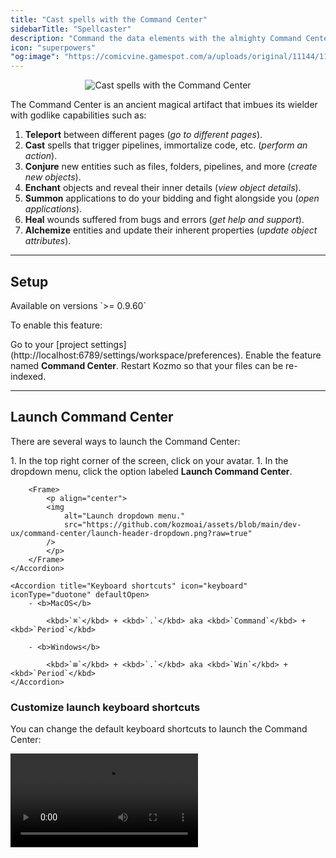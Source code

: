 ```yaml
---
title: "Cast spells with the Command Center"
sidebarTitle: "Spellcaster"
description: "Command the data elements with the almighty Command Center and transform yourself into a Kozmo Spellcaster."
icon: "superpowers"
"og:image": "https://comicvine.gamespot.com/a/uploads/original/11144/111444934/8718235-02a6ede3-79ba-478c-b4a9-266176010b4a.gif"
---
```


<Frame>
    <p align="center">
    <img
        alt="Cast spells with the Command Center"
        src="https://github.com/kozmoai/assets/blob/main/dev-ux/command-center/spellcaster.gif?raw=true"
    />
    </p>
</Frame>

The Command Center is an ancient magical artifact that imbues its wielder with godlike
capabilities such as:

1. <b>Teleport</b> between different pages (*go to different pages*).
1. <b>Cast</b> spells that trigger pipelines, immortalize code, etc. (*perform an action*).
1. <b>Conjure</b> new entities such as files, folders, pipelines, and more (*create new objects*).
1. <b>Enchant</b> objects and reveal their inner details (*view object details*).
1. <b>Summon</b> applications to do your bidding and fight alongside you (*open applications*).
1. <b>Heal</b> wounds suffered from bugs and errors (*get help and support*).
1. <b>Alchemize</b> entities and update their inherent properties (*update object attributes*).

---

## Setup

<Note>
    Available on versions `>= 0.9.60`
</Note>

To enable this feature:

<Steps>
  <Step title="Project settings">
    Go to your [project settings](http://localhost:6789/settings/workspace/preferences).
  </Step>
  <Step title="Enable feature">
    Enable the feature named <b>Command Center</b>.
  </Step>
  <Step title="Optional">
    Restart Kozmo so that your files can be re-indexed.
  </Step>
</Steps>

---

## Launch Command Center

There are several ways to launch the Command Center:

<AccordionGroup>
    <Accordion title="Header dropdown menu" icon="bars" iconType="duotone" defaultOpen>
        1. In the top right corner of the screen, click on your avatar.
        1. In the dropdown menu, click the option labeled <b>Launch Command Center</b>.

        <Frame>
            <p align="center">
            <img
                alt="Launch dropdown menu."
                src="https://github.com/kozmoai/assets/blob/main/dev-ux/command-center/launch-header-dropdown.png?raw=true"
            />
            </p>
        </Frame>
    </Accordion>

    <Accordion title="Keyboard shortcuts" icon="keyboard" iconType="duotone" defaultOpen>
        - <b>MacOS</b>

            <kbd>`⌘`</kbd> + <kbd>`.`</kbd> aka <kbd>`Command`</kbd> + <kbd>`Period`</kbd>
        
        - <b>Windows</b>

            <kbd>`⊞`</kbd> + <kbd>`.`</kbd> aka <kbd>`Win`</kbd> + <kbd>`Period`</kbd>
    </Accordion>
</AccordionGroup>

### Customize launch keyboard shortcuts

You can change the default keyboard shortcuts to launch the Command Center:

<Frame>
    <video
        controls
        className="w-full aspect-video"
        src="https://github.com/kozmoai/assets/raw/main/dev-ux/command-center/customize-launch-shortcuts.mp4"
    />
</Frame>

## Keyboard shortcuts

<AccordionGroup>
    <Accordion title="Launch Command Center " icon="rocket" iconType="duotone">
        #### MacOS
        
        <kbd>`⌘`</kbd> + <kbd>`.`</kbd> aka <kbd>`Command`</kbd> + <kbd>`Period`</kbd>

        #### Windows

        <kbd>`⊞`</kbd> + <kbd>`.`</kbd> aka <kbd>`Win`</kbd> + <kbd>`Period`</kbd>
    </Accordion>

    <Accordion title="Scroll through actions and items" icon="scroll" iconType="duotone" defaultOpen>
        <kbd>`⬇`</kbd> or <kbd>`⬆`</kbd>
    </Accordion>

    <Accordion title="Initiate action or delve deeper into selected row" icon="wand-sparkles" iconType="duotone" defaultOpen>
        <kbd>`⌅ Enter`</kbd> or <kbd>`↵ Return`</kbd>
    </Accordion>

    <Accordion title="Scroll through previously searched results" icon="rectangle-history" iconType="duotone" defaultOpen>
        <kbd>`⬆`</kbd> when search query is blank
    </Accordion>

    <Accordion title="Clear search query" icon="eraser" iconType="duotone" defaultOpen>
        <kbd>`⎋ Esc`</kbd> when search query isn’t blank
    </Accordion>

    <Accordion title="Go back a level in the stack" icon="pancakes" iconType="duotone" defaultOpen>
        <kbd>`⎋ Esc`</kbd> after delving deeper into a selected row
    </Accordion>

    <Accordion title="Close command center" icon="handcuffs" iconType="duotone" defaultOpen>
        <kbd>`⎋ Esc`</kbd> when search query is blank
    </Accordion>
</AccordionGroup>

## Actions

These are some of the actions you can invoke from the Command Center.

<CardGroup cols={2}>
  <Card title="Page navigation" icon="person-from-portal" iconType="duotone" color="#9ECBFF">
    Open a page such as the Triggers page, your profile preferences, a specific pipeline, etc.
  </Card>
  <Card title="Recent pages" icon="page-caret-down" iconType="duotone" color="#B1B8C3">
    After landing on a page, you can go back to that page from the Command Center.
    By default, 5 recent pages are available to jump back to.
  </Card>
  <Card title="New folder" icon="folder" iconType="duotone" color="#2A60FE">
    Create a new folder in the project.
  </Card>
  <Card title="New file" icon="file" iconType="duotone" color="#FFCC19">
    Create a new file in the project.
  </Card>
  <Card title="New pipeline" icon="diagram-sankey" iconType="duotone" color="#65E3FF">
    Create a new pipeline.
  </Card>
  <Card title="Run pipeline" icon="bolt" iconType="duotone" color="#D1A2AB">
    Trigger a pipeline to run once immediately.
  </Card>
  <Card title="Instant help" icon="comments" iconType="duotone" color="#8ADE00">
    Get instant help from the community and maintainers.
  </Card>
  <Card title="Docs" icon="book" iconType="duotone" color="#24B400">
    Open the developer documentation.
  </Card>
</CardGroup>

<br />

<AccordionGroup>
    <Accordion title="Run pipeline once" icon="bolt" iconType="duotone" defaultOpen>
        <Frame>
            <video
                controls
                className="w-full aspect-video"
                src="https://github.com/kozmoai/assets/raw/main/dev-ux/command-center/trigger-pipeline-once.mp4"
            />
        </Frame>
    </Accordion>
    <Accordion title="Create new pipeline demo" icon="diagram-sankey" iconType="duotone">
        <Frame>
            <video
                controls
                className="w-full aspect-video"
                src="https://github.com/kozmoai/assets/raw/main/dev-ux/command-center/create-pipeline.mp4"
            />
        </Frame>
    </Accordion>
    <Accordion title="Create new file demo" icon="file" iconType="duotone">
        <Frame>
            <video
                controls
                className="w-full aspect-video"
                src="https://github.com/kozmoai/assets/raw/main/dev-ux/command-center/create-file.mp4"
            />
        </Frame>
    </Accordion>
    <Accordion title="Nagivate pages demo" icon="person-from-portal" iconType="duotone">
        <Frame>
            <video
                controls
                className="w-full aspect-video"
                src="https://github.com/kozmoai/assets/raw/main/dev-ux/command-center/navigate-pages.mp4"
            />
        </Frame>
    </Accordion>
</AccordionGroup>

## Items

Here are some examples of items you can enchant and interact with from the Command Center.

<CardGroup cols={3}>
    <Card title="Pages" icon="page-caret-down" iconType="duotone" color="#9ECBFF">
        Overview
        
        Pipelines
        
        Account profile
        
        *and more...*
    </Card>
    <Card title="Files" icon="file" iconType="duotone" color="#FFCC19">
        Create

        View details
    </Card>
    <Card title="Blocks" icon="code" iconType="duotone" color="#6B50D7">
        View details
    </Card>
    <Card title="Pipelines" icon="diagram-sankey" iconType="duotone" color="#65E3FF">
        Create

        View
    </Card>
    <Card title="Triggers" icon="bolt" iconType="duotone" color="#D1A2AB">
        Create

        View
    </Card>
    <Card title="Pipeline runs" icon="rabbit-running" iconType="duotone" color="#00B4CC">
        Create

        View
    </Card>
</CardGroup>

<AccordionGroup>
    <Accordion title="View block details" icon="code" iconType="duotone" defaultOpen>
        <Frame>
            <p align="center">
            <img
                alt="View block details"
                src="https://github.com/kozmoai/assets/raw/main/dev-ux/command-center/view-details-block.gif?raw=true"
            />
            </p>
        </Frame>
    </Accordion>
    <Accordion title="View trigger and run details" icon="bolt" iconType="duotone" defaultOpen>
        <Frame>
            <video
                controls
                className="w-full aspect-video"
                src="https://github.com/kozmoai/assets/raw/main/dev-ux/command-center/view-trigger-details.mp4"
            />
        </Frame>
    </Accordion>
    <Accordion title="View pipeline" icon="diagram-sankey" iconType="duotone">
        <Frame>
            <p align="center">
            <img
                alt="View pipeline details"
                src="https://github.com/kozmoai/assets/raw/main/dev-ux/command-center/view-details-pipeline.gif?raw=true"
            />
            </p>
        </Frame>
    </Accordion>
    <Accordion title="View file contents" icon="file" iconType="duotone">
        <Frame>
            <p align="center">
            <img
                alt="View file details"
                src="https://github.com/kozmoai/assets/raw/main/dev-ux/command-center/view-details-file.gif?raw=true"
            />
            </p>
        </Frame>
    </Accordion>
</AccordionGroup>

## Modes

The Command Center by default will show a standard list of actions and items that are
useful throughout Kozmo.

However, there comes a time when you must transform into a different mode to better tackle
specific quests. Currently supported modes are:

<Card title="Version Control" icon="code-branch" iconType="duotone" color="#FFCC19">
    Switch into the Version Control mode to become the master of Git workflows.
    This mode comes with spells and artifacts for
    pulling code, viewing file diffs, committing changes, pushing features, etc.
</Card>

*More modes coming very soon!*

## Application launcher

The Command Center can launch Kozmo applications within the currently running Kozmo instance.
These applications can be used simultaneously throughout your journey in Kozmo.

Currently supported applications:

<Card title="Text Editor" icon="scroll" iconType="duotone" color="#7D55EC">
    This is the file browser and the code editor self-contained in a single application.
</Card>

<Card title="Portal Terminal" icon="person-to-portal" iconType="duotone" color="#FF1E59">
    This is the terminal with multi-terminal support and can be launched and used on any page.
</Card>

<Card title="Code Matrix" icon="code-simple" iconType="duotone" color="#8ADE00">
    This application provides a new and revolutionary way to write code, test, and debug.
</Card>

*More applications coming very soon!*
